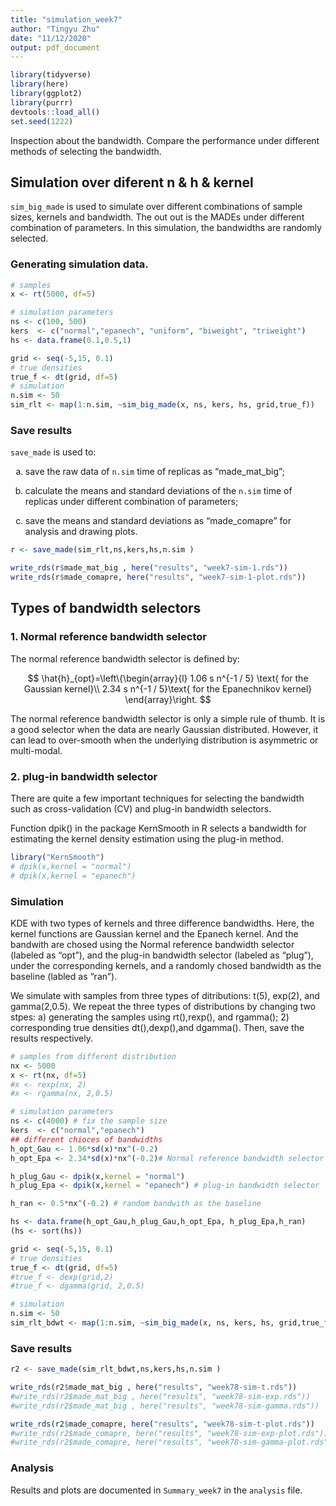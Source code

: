 ```yaml
---
title: "simulation_week7"
author: "Tingyu Zhu"
date: "11/12/2020"
output: pdf_document
---
```


```r
library(tidyverse)
library(here)
library(ggplot2)
library(purrr)
devtools::load_all()
set.seed(1222)
```

Inspection about the bandwidth. Compare the performance under different methods of selecting the bandwidth. 

## Simulation over diferent n & h & kernel
`sim_big_made` is used to simulate over different combinations of sample sizes, kernels and bandwidth. The out out is the MADEs under different combination of parameters.
In this simulation, the bandwidths are randomly selected.

### Generating simulation data. 
```r
# samples
x <- rt(5000, df=5)

# simulation parameters
ns <- c(100, 500)
kers  <- c("normal","epanech", "uniform", "biweight", "triweight")
hs <- data.frame(0.1,0.5,1)

grid <- seq(-5,15, 0.1)
# true densities 
true_f <- dt(grid, df=5)
# simulation 
n.sim <- 50
sim_rlt <- map(1:n.sim, ~sim_big_made(x, ns, kers, hs, grid,true_f))
```

### Save results
`save_made` is used to: 

a) save the raw data of `n.sim` time of replicas as "made_mat_big"; 

b) calculate the means and standard deviations of the `n.sim` time of replicas under different combination of parameters; 

c) save the means and standard deviations as "made_comapre" for analysis and drawing plots.
```r
r <- save_made(sim_rlt,ns,kers,hs,n.sim )

write_rds(r$made_mat_big , here("results", "week7-sim-1.rds"))
write_rds(r$made_comapre, here("results", "week7-sim-1-plot.rds"))
```


## Types of bandwidth selectors
### 1. Normal reference bandwidth selector 

The normal reference bandwidth selector is defined by:

$$
\hat{h}_{opt}=\left\{\begin{array}{l}
1.06 s n^{-1 / 5} \text{ for the Gaussian kernel}\\
2.34 s n^{-1 / 5}\text{ for the Epanechnikov kernel}
\end{array}\right.
$$

The normal reference bandwidth selector is only a simple rule of thumb. It is a good selector when the data are nearly Gaussian distributed. However, it can lead to over-smooth when the underlying distribution is asymmetric or multi-modal.


### 2. plug-in bandwidth selector

There are quite a few important techniques for selecting the bandwidth such as cross-validation (CV) and plug-in bandwidth selectors. 

Function dpik() in the package KernSmooth in R selects a bandwidth for estimating the kernel density estimation using the plug-in method.

```r
library("KernSmooth")
# dpik(x,kernel = "normal") 
# dpik(x,kernel = "epanech")
```

### Simulation 

KDE with two types of kernels and three difference bandwidths. Here, the kernel functions are Gaussian kernel and the Epanech kernel. And the bandwith are chosed using the Normal reference bandwidth selector (labeled as "opt"), and the plug-in bandwidth selector (labeled as "plug"), under the corresponding kernels, and a randomly chosed bandwidth as the baseline (labled as "ran").

We simulate with samples from three types of ditributions: t(5), exp(2), and gamma(2,0.5).
We repeat the three types of distributions by changing two stpes: a) generating the samples using rt(),rexp(), and rgamma(); 2) corresponding true densities dt(),dexp(),and dgamma(). Then, save the results respectively.

```r
# samples from different distribution
nx <- 5000
x <- rt(nx, df=5)
#x <- rexp(nx, 2)
#x <- rgamma(nx, 2,0.5)

# simulation parameters
ns <- c(4000) # fix the sample size
kers  <- c("normal","epanech")
## different chioces of bandwidths
h_opt_Gau <- 1.06*sd(x)*nx^(-0.2)
h_opt_Epa <- 2.34*sd(x)*nx^(-0.2)# Normal reference bandwidth selector 

h_plug_Gau <- dpik(x,kernel = "normal") 
h_plug_Epa <- dpik(x,kernel = "epanech") # plug-in bandwidth selector

h_ran <- 0.5*nx^(-0.2) # random bandwith as the baseline

hs <- data.frame(h_opt_Gau,h_plug_Gau,h_opt_Epa, h_plug_Epa,h_ran)
(hs <- sort(hs)) 

grid <- seq(-5,15, 0.1)
# true densities 
true_f <- dt(grid, df=5)
#true_f <- dexp(grid,2)
#true_f <- dgamma(grid, 2,0.5)

# simulation 
n.sim <- 50
sim_rlt_bdwt <- map(1:n.sim, ~sim_big_made(x, ns, kers, hs, grid,true_f))
```

### Save results
```r
r2 <- save_made(sim_rlt_bdwt,ns,kers,hs,n.sim )

write_rds(r2$made_mat_big , here("results", "week78-sim-t.rds"))
#write_rds(r2$made_mat_big , here("results", "week78-sim-exp.rds"))
#write_rds(r2$made_mat_big , here("results", "week78-sim-gamma.rds"))

write_rds(r2$made_comapre, here("results", "week78-sim-t-plot.rds"))
#write_rds(r2$made_comapre, here("results", "week78-sim-exp-plot.rds"))
#write_rds(r2$made_comapre, here("results", "week78-sim-gamma-plot.rds"))
```



### Analysis
Results and plots are documented in `Summary_week7` in the `analysis` file.